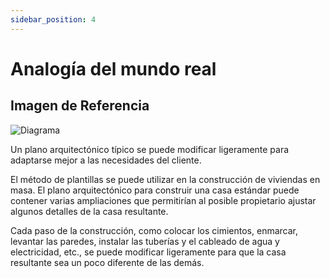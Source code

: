 ```yaml
---
sidebar_position: 4
---
```


# Analogía del mundo real

## Imagen de Referencia
![Diagrama](https://refactoring.guru/images/patterns/diagrams/template-method/live-example.png?id=2485d52852f87da06c9cc0e2fd257d6a)

Un plano arquitectónico típico se puede modificar ligeramente para adaptarse mejor a las necesidades del cliente.

El método de plantillas se puede utilizar en la construcción de viviendas en masa. El plano arquitectónico para construir una casa estándar puede contener varias ampliaciones que permitirían al posible propietario ajustar algunos detalles de la casa resultante.

Cada paso de la construcción, como colocar los cimientos, enmarcar, levantar las paredes, instalar las tuberías y el cableado de agua y electricidad, etc., se puede modificar ligeramente para que la casa resultante sea un poco diferente de las demás.


